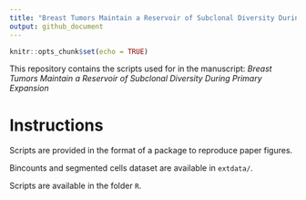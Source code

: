 ```yaml
---
title: "Breast Tumors Maintain a Reservoir of Subclonal Diversity During Primary Expansion"
output: github_document
---
```


```r
knitr::opts_chunk$set(echo = TRUE)
```

This repository contains the scripts used for in the manuscript:
*Breast Tumors Maintain a Reservoir of Subclonal Diversity During Primary Expansion*

# Instructions

Scripts are provided in the format of a package to reproduce paper figures.

Bincounts and segmented cells dataset are available in `extdata/`.

Scripts are available in the folder `R`.

